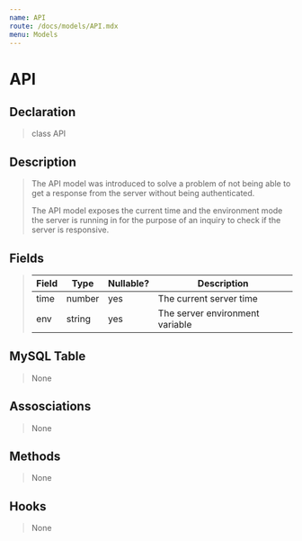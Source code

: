 ```yaml
---
name: API
route: /docs/models/API.mdx
menu: Models
---
```


# API

## Declaration

> class API

## Description

> The API model was introduced to solve a problem of not being able to get a response from the server without being authenticated. 
>
> The API model exposes the current time and the environment mode the server is running in for the purpose of an inquiry to check if the server is responsive.

## Fields

> |Field|Type|Nullable?|Description|
> |--|--|--|--|
> |time|number|yes|The current server time|
> |env|string|yes|The server environment variable|


## MySQL Table

> None

## Assosciations

> None

## Methods

> None

## Hooks

> None
